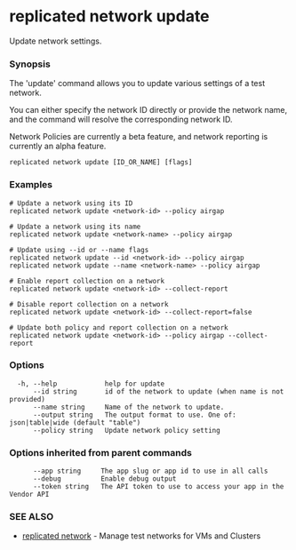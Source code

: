 # replicated network update

Update network settings.

### Synopsis

The 'update' command allows you to update various settings of a test network.

You can either specify the network ID directly or provide the network name, and the command will resolve the corresponding network ID.

Network Policies are currently a beta feature, and network reporting is currently an alpha feature.

```
replicated network update [ID_OR_NAME] [flags]
```

### Examples

```
# Update a network using its ID
replicated network update <network-id> --policy airgap

# Update a network using its name
replicated network update <network-name> --policy airgap

# Update using --id or --name flags
replicated network update --id <network-id> --policy airgap
replicated network update --name <network-name> --policy airgap

# Enable report collection on a network
replicated network update <network-id> --collect-report

# Disable report collection on a network
replicated network update <network-id> --collect-report=false

# Update both policy and report collection on a network
replicated network update <network-id> --policy airgap --collect-report
```

### Options

```
  -h, --help            help for update
      --id string       id of the network to update (when name is not provided)
      --name string     Name of the network to update.
      --output string   The output format to use. One of: json|table|wide (default "table")
      --policy string   Update network policy setting
```

### Options inherited from parent commands

```
      --app string     The app slug or app id to use in all calls
      --debug          Enable debug output
      --token string   The API token to use to access your app in the Vendor API
```

### SEE ALSO

* [replicated network](replicated-cli-network)	 - Manage test networks for VMs and Clusters

